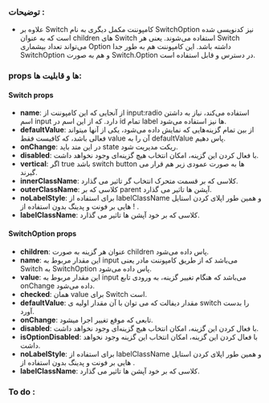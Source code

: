 <!-- Badge.stories.mdx -->


<Meta title="COMPONENTS/Atoms/Switch/Docs" />



### توضیحات :
- علاوه بر Switch کامپوننت مکمل دیگری به نام SwitchOption نیز کدنویسی شده است که به عنوان children های Switch استفاده می‌شوند. یعنی هر Switch می‌تواند تعداد بیشماری Option داشته باشد. این کامپوننت هم به طور جدا SwitchOption و هم به صورت Switch.Option در دسترس و قابل استفاده است.

### props ها و قابلیت ها:

#### Switch props

- **name**: از آنجایی که این کامپوننت از input:radio استفاده می‌کند، نیاز به داشتن اسم input دارد. که از این اسم در id تمام label ها نیز استفاده می‌شود.
- **defaultValue**: از بین تمام گزینه‌هایی که نمایش داده می‌شود، یکی از آنها میتواند فعالی باشد، که کافیست فقط value آن را به defaultValue پاس دهیم.
- **onChange**: در این متد باید state ریکت مدیریت شود.
- **disabled**: با فعال کردن این گزینه، امکان انتخاب هیچ گزینه‌ای وجود نخواهد داشت.
- **vertical**: اگر true باشد switch button ها به صورت عمودی زیر هم قرار می گیرند.
- **innerClassName**: کلاسی که بر قسمت متحرک انتخاب گر تاثیر می گذارد.
- **outerClassName**: کلاسی که بر parent آپشن ها تاثیر می گذارد.
- **noLabelStyle**: برای استفاده از labelClassName و همین طور اپلای کردن استایل هایی بر فونت و پدینگ بدون استفاده از ! .
- **labelClassName**: کلاسی که بر خود آپشن ها تاثیر می گذارد.

#### SwitchOption props

- **children**: عنوان هر گزینه به صورت children پاس داده می‌شود.
- **name**: این مقدار مربوط به input می‌باشد که از طریق کامپوننت مادر یعنی Switch به SwitchOption پاس داده می‌شود.
- **value**: این مقدار مربوط به input می‌باشد که هنگام تغییر گزینه، به ورودی تابع onChange داده می‌شود.
- **checked**: همان value برای Switch است.
- **defaultValue**: مقدار دیفالت که می توان با آن مقدار اولیه ی switch را بدست آورد.
- **onChange**: تابعی که موقع تغییر اجرا میشود.
- **disabled**: با فعال کردن این گزینه، امکان انتخاب هیچ گزینه‌ای وجود نخواهد داشت.
- **isOptionDisabled**: با فعال کردن این گزینه، امکان انتخاب این گزینه وجود نخواهد داشت.
- **noLabelStyle**: برای استفاده از labelClassName و همین طور اپلای کردن استایل هایی بر فونت و پدینگ بدون استفاده از .
- **labelClassName**: کلاسی که بر خود آپشن ها تاثیر می گذارد.




### To do :